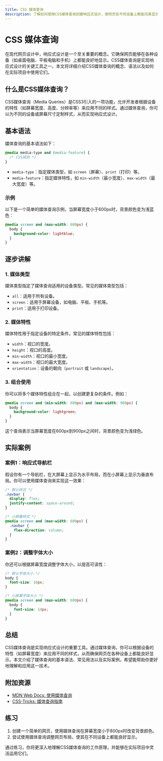 ```yaml
---
title: CSS 媒体查询
description: 了解如何使用CSS媒体查询创建响应式设计，使网页在不同设备上都能完美显示。
---
```


# CSS 媒体查询

在现代网页设计中，响应式设计是一个至关重要的概念。它确保网页能够在各种设备（如桌面电脑、平板电脑和手机）上都能良好地显示。CSS媒体查询是实现响应式设计的关键工具之一。本文将详细介绍CSS媒体查询的概念、语法以及如何在实际项目中使用它们。

## 什么是CSS媒体查询？

CSS媒体查询（Media Queries）是CSS3引入的一项功能，允许开发者根据设备的特性（如屏幕宽度、高度、分辨率等）来应用不同的样式。通过媒体查询，你可以为不同的设备或屏幕尺寸定制样式，从而实现响应式设计。

## 基本语法

媒体查询的基本语法如下：

```css
@media media-type and (media-feature) {
  /* CSS规则 */
}
```

- `media-type`：指定媒体类型，如 `screen`（屏幕）、`print`（打印）等。
- `media-feature`：指定媒体特性，如 `min-width`（最小宽度）、`max-width`（最大宽度）等。

### 示例

以下是一个简单的媒体查询示例，当屏幕宽度小于600px时，背景颜色变为浅蓝色：

```css
@media screen and (max-width: 600px) {
  body {
    background-color: lightblue;
  }
}
```

## 逐步讲解

### 1. 媒体类型

媒体类型指定了媒体查询适用的设备类型。常见的媒体类型包括：

- `all`：适用于所有设备。
- `screen`：适用于屏幕设备，如电脑、平板、手机等。
- `print`：适用于打印设备。

### 2. 媒体特性

媒体特性用于指定设备的特定条件。常见的媒体特性包括：

- `width`：视口的宽度。
- `height`：视口的高度。
- `min-width`：视口的最小宽度。
- `max-width`：视口的最大宽度。
- `orientation`：设备的朝向（`portrait` 或 `landscape`）。

### 3. 组合使用

你可以将多个媒体特性组合在一起，以创建更复杂的条件。例如：

```css
@media screen and (min-width: 600px) and (max-width: 900px) {
  body {
    background-color: lightgreen;
  }
}
```

这个查询表示当屏幕宽度在600px到900px之间时，背景颜色变为浅绿色。

## 实际案例

### 案例1：响应式导航栏

假设你有一个导航栏，在大屏幕上显示为水平布局，而在小屏幕上显示为垂直布局。你可以使用媒体查询来实现这一效果：

```css
/* 默认样式 */
.navbar {
  display: flex;
  justify-content: space-around;
}

/* 小屏幕样式 */
@media screen and (max-width: 600px) {
  .navbar {
    flex-direction: column;
  }
}
```

### 案例2：调整字体大小

你还可以根据屏幕宽度调整字体大小，以提高可读性：

```css
/* 默认字体大小 */
body {
  font-size: 16px;
}

/* 小屏幕字体大小 */
@media screen and (max-width: 600px) {
  body {
    font-size: 14px;
  }
}
```

## 总结

CSS媒体查询是实现响应式设计的重要工具。通过媒体查询，你可以根据设备的特性（如屏幕宽度）来应用不同的样式，从而确保网页在各种设备上都能良好显示。本文介绍了媒体查询的基本语法、常见用法以及实际案例，希望能帮助你更好地理解和应用这一技术。

## 附加资源

- [MDN Web Docs: 使用媒体查询](https://developer.mozilla.org/zh-CN/docs/Web/CSS/Media_Queries/Using_media_queries)
- [CSS-Tricks: 媒体查询指南](https://css-tricks.com/a-complete-guide-to-css-media-queries/)

## 练习

1. 创建一个简单的网页，使用媒体查询在屏幕宽度小于800px时改变背景颜色。
2. 尝试使用媒体查询调整网页布局，使其在不同设备上都能良好显示。

通过练习，你将更深入地理解CSS媒体查询的工作原理，并能够在实际项目中灵活运用它们。